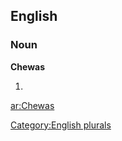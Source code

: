 ==English==

===Noun===
'''Chewas'''

# {{plural of|[[Chewa]]}}

{{anagrams:en/acehsw}}
[[Category:English plurals]]

[[ar:Chewas]]
